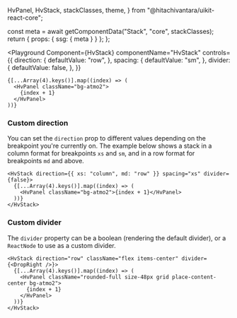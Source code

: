   HvPanel,
  HvStack,
  stackClasses,
  theme,
} from "@hitachivantara/uikit-react-core";


  const meta = await getComponentData("Stack", "core", stackClasses);
  return { props: { ssg: { meta } } };
};

<Description />

<Page>

<Playground
  Component={HvStack}
  componentName="HvStack"
  controls={{
    direction: {
      defaultValue: "row",
    },
    spacing: {
      defaultValue: "sm",
    },
    divider: {
      defaultValue: false,
    },
  }}
>

    {[...Array(4).keys()].map((index) => (
      <HvPanel className="bg-atmo2">
        {index + 1}
      </HvPanel>
    ))}

</Playground>

### Custom direction

You can set the `direction` prop to different values depending on the breakpoint you're currently on. The example
below shows a stack in a column format for breakpoints `xs` and `sm`, and in a row format for breakpoints `md` and above.

```tsx live
<HvStack direction={{ xs: "column", md: "row" }} spacing="xs" divider={false}>
  {[...Array(4).keys()].map((index) => (
    <HvPanel className="bg-atmo2">{index + 1}</HvPanel>
  ))}
</HvStack>
```

### Custom divider

The `divider` property can be a boolean (rendering the default divider), or a `ReactNode` to use as a custom divider.

```tsx live
<HvStack direction="row" className="flex items-center" divider={<DropRight />}>
  {[...Array(4).keys()].map((index) => (
    <HvPanel className="rounded-full size-48px grid place-content-center bg-atmo2">
      {index + 1}
    </HvPanel>
  ))}
</HvStack>
```

</Page>

